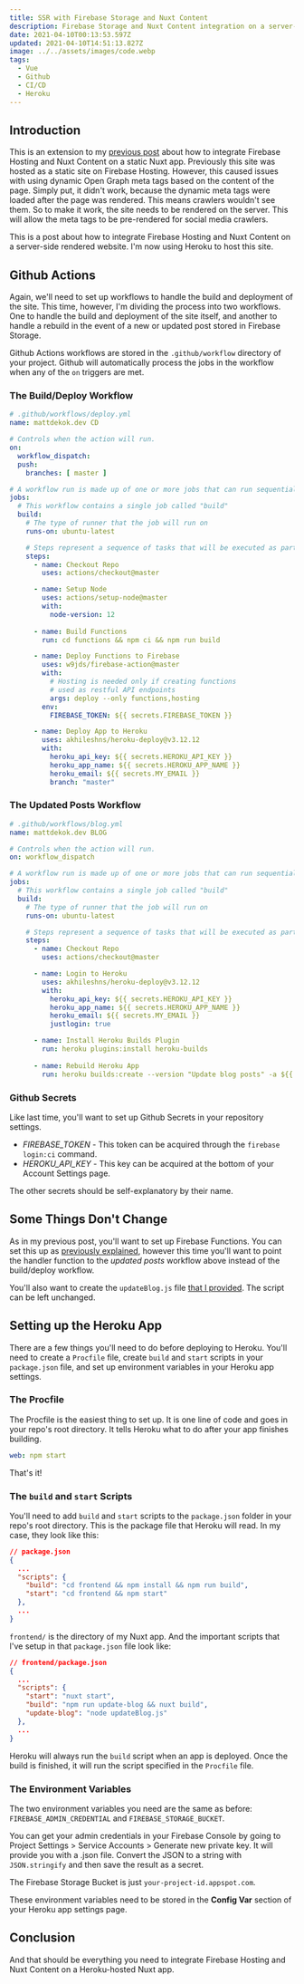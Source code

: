 ---
title: SSR with Firebase Storage and Nuxt Content
description: Firebase Storage and Nuxt Content integration on a server-side rendered Nuxt app
date: 2021-04-10T00:13:53.597Z
updated: 2021-04-10T14:51:13.827Z
image: ../../assets/images/code.webp
tags:
  - Vue
  - Github
  - CI/CD
  - Heroku
---

## Introduction

This is an extension to my [previous post](/blog/firebase-storage-and-nuxt-content-integration) about how to integrate Firebase Hosting and Nuxt Content on a static Nuxt app. Previously this site was hosted as a static site on Firebase Hosting. However, this caused issues with using dynamic Open Graph meta tags based on the content of the page. Simply put, it didn't work, because the dynamic meta tags were loaded after the page was rendered. This means crawlers wouldn't see them. So to make it work, the site needs to be rendered on the server. This will allow the meta tags to be pre-rendered for social media crawlers.

This is a post about how to integrate Firebase Hosting and Nuxt Content on a server-side rendered website. I'm now using Heroku to host this site.

## Github Actions

Again, we'll need to set up workflows to handle the build and deployment of the site. This time, however, I'm dividing the process into two workflows. One to handle the build and deployment of the site itself, and another to handle a rebuild in the event of a new or updated post stored in Firebase Storage.

Github Actions workflows are stored in the `.github/workflow` directory of your project. Github will automatically process the jobs in the workflow when any of the `on` triggers are met.

### The Build/Deploy Workflow

```yaml
# .github/workflows/deploy.yml
name: mattdekok.dev CD

# Controls when the action will run. 
on:
  workflow_dispatch:
  push:
    branches: [ master ]

# A workflow run is made up of one or more jobs that can run sequentially or in parallel
jobs:
  # This workflow contains a single job called "build"
  build:
    # The type of runner that the job will run on
    runs-on: ubuntu-latest

    # Steps represent a sequence of tasks that will be executed as part of the job
    steps:
      - name: Checkout Repo
        uses: actions/checkout@master

      - name: Setup Node
        uses: actions/setup-node@master
        with:
          node-version: 12
      
      - name: Build Functions
        run: cd functions && npm ci && npm run build

      - name: Deploy Functions to Firebase
        uses: w9jds/firebase-action@master
        with:
          # Hosting is needed only if creating functions 
          # used as restful API endpoints
          args: deploy --only functions,hosting
        env:
          FIREBASE_TOKEN: ${{ secrets.FIREBASE_TOKEN }}

      - name: Deploy App to Heroku
        uses: akhileshns/heroku-deploy@v3.12.12
        with:
          heroku_api_key: ${{ secrets.HEROKU_API_KEY }}
          heroku_app_name: ${{ secrets.HEROKU_APP_NAME }}
          heroku_email: ${{ secrets.MY_EMAIL }}
          branch: "master"
```

### The Updated Posts Workflow

```yaml
# .github/workflows/blog.yml
name: mattdekok.dev BLOG

# Controls when the action will run. 
on: workflow_dispatch

# A workflow run is made up of one or more jobs that can run sequentially or in parallel
jobs:
  # This workflow contains a single job called "build"
  build:
    # The type of runner that the job will run on
    runs-on: ubuntu-latest

    # Steps represent a sequence of tasks that will be executed as part of the job
    steps:
      - name: Checkout Repo
        uses: actions/checkout@master

      - name: Login to Heroku
        uses: akhileshns/heroku-deploy@v3.12.12
        with:
          heroku_api_key: ${{ secrets.HEROKU_API_KEY }}
          heroku_app_name: ${{ secrets.HEROKU_APP_NAME }}
          heroku_email: ${{ secrets.MY_EMAIL }}
          justlogin: true

      - name: Install Heroku Builds Plugin
        run: heroku plugins:install heroku-builds
      
      - name: Rebuild Heroku App
        run: heroku builds:create --version "Update blog posts" -a ${{ secrets.HEROKU_APP_NAME }}
```

### Github Secrets

Like last time, you'll want to set up Github Secrets in your repository settings.

* *FIREBASE_TOKEN* - This token can be acquired through the `firebase login:ci` command.
* *HEROKU_API_KEY* - This key can be acquired at the bottom of your Account Settings page.

The other secrets should be self-explanatory by their name.

## Some Things Don't Change

As in my previous post, you'll want to set up Firebase Functions. You can set this up as [previously explained](/blog/firebase-storage-and-nuxt-content-integration#step-2-trigger-the-workflow-automatically), however this time you'll want to point the handler function to the *updated posts* workflow above instead of the build/deploy workflow.

You'll also want to create the `updateBlog.js` file [that I provided](/blog/firebase-storage-and-nuxt-content-integration#the-update-blog-script). The script can be left unchanged.

## Setting up the Heroku App

There are a few things you'll need to do before deploying to Heroku. You'll need to create a `Procfile` file, create `build` and `start` scripts in your `package.json` file, and set up environment variables in your Heroku app settings.

### The Procfile

The Procfile is the easiest thing to set up. It is one line of code and goes in your repo's root directory. It tells Heroku what to do after your app finishes building.

```yaml
web: npm start
```

That's it!

### The `build` and `start` Scripts

You'll need to add `build` and `start` scripts to the `package.json` folder in your repo's root directory. This is the package file that Heroku will read. In my case, they look like this:

```json
// package.json
{
  ...
  "scripts": {
    "build": "cd frontend && npm install && npm run build",
    "start": "cd frontend && npm start"
  },
  ...
}
```

`frontend/` is the directory of my Nuxt app. And the important scripts that I've setup in that `package.json` file look like:

```json
// frontend/package.json
{
  ...
  "scripts": {
    "start": "nuxt start",
    "build": "npm run update-blog && nuxt build",
    "update-blog": "node updateBlog.js"
  },
  ...
}
```

Heroku will always run the `build` script when an app is deployed. Once the build is finished, it will run the script specified in the `Procfile` file.

### The Environment Variables

The two environment variables you need are the same as before: `FIREBASE_ADMIN_CREDENTIAL` and `FIREBASE_STORAGE_BUCKET`.

You can get your admin credentials in your Firebase Console by going to Project Settings > Service Accounts > Generate new private key. It will provide you with a .json file. Convert the JSON to a string with `JSON.stringify` and then save the result as a secret.

The Firebase Storage Bucket is just `your-project-id.appspot.com`.

These environment variables need to be stored in the **Config Var** section of your Heroku app settings page.

## Conclusion

And that should be everything you need to integrate Firebase Hosting and Nuxt Content on a Heroku-hosted Nuxt app.